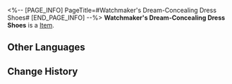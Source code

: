 <%-- [PAGE_INFO]
PageTitle=#Watchmaker's Dream-Concealing Dress Shoes#
[END_PAGE_INFO] --%>
{{Item Infobox
|id          = 61184
|image       = Item Watchmaker's Dream-Concealing Dress Shoes.png
|type        = 
|invCategory = Relics
|rarity      = 5
|effect      = 
|description = A pair of elegant leather shoes. The wearer had once stealthily walked upon dreams in an arcane form.
|source1     = [[Cavern of Corrosion: The Reverie (Dreamscape)]]
}}
'''Watchmaker's Dream-Concealing Dress Shoes''' is a [[Item]].

==Other Languages==
{{Other Languages
|en   = Watchmaker's Dream-Concealing Dress Shoes
|zhs  = 钟表匠的隐梦革履
|zht  = 鐘錶匠的隱夢革履
|ja   = 時計屋の隠された夢の革靴
|ko   = 시계공의 숨겨진 꿈 가죽신발
|es   = Botines ocultasueños del Relojero
|fr   = Chaussures de costume furtivirêve de l'Horloger
|ru   = Туфли сокрытия снов Часовщика
|th   = Watchmaker's Dream-Concealing Dress Shoes
|vi   = Giày Da Giấu Mộng Thợ Đồng Hồ
|de   = Traumverbergende Lederschuhe des Uhrmachers
|id   = Watchmaker's Dream-Concealing Dress Shoes
|pt   = Sapatos Sociais Ocultadores de Sonhos do Relojoeiro
}}

==Change History==
{{Change History|2.0}}